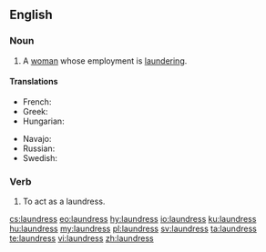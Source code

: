 ==English==

===Noun===
{{en-noun|es}}
# A [[woman]] whose employment is [[laundering]].

====Translations====
{{trans-top|A woman whose employment is laundering}}
* French: {{t+|fr|blanchisseuse|f}}
* Greek: {{t+|el|πλύστρα|f|sc=Grek}}
* Hungarian: {{t+|hu|mosónő}}
{{trans-mid}} 
* Navajo: {{t|nv|asdzání daʼiigisígíí}}
* Russian: {{t+|ru|пра́чка|f}}
* Swedish: {{t|sv|tvätterska}}
{{trans-bottom}}

===Verb===
{{en-verb|es}}

# {{context|obsolete|lang=en}} To act as a laundress.

[[cs:laundress]]
[[eo:laundress]]
[[hy:laundress]]
[[io:laundress]]
[[ku:laundress]]
[[hu:laundress]]
[[my:laundress]]
[[pl:laundress]]
[[sv:laundress]]
[[ta:laundress]]
[[te:laundress]]
[[vi:laundress]]
[[zh:laundress]]